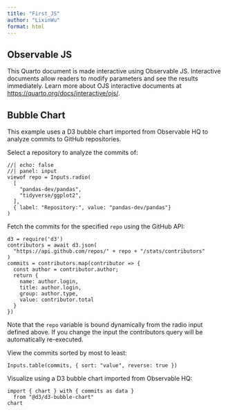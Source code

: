 ```yaml
---
title: "First_JS"
author: "LixinWu"
format: html
---
```


## Observable JS

This Quarto document is made interactive using Observable JS. Interactive documents allow readers to modify parameters and see the results immediately. Learn more about OJS interactive documents at <https://quarto.org/docs/interactive/ojs/>.

## Bubble Chart

This example uses a D3 bubble chart imported from Observable HQ to analyze commits to GitHub repositories.

Select a repository to analyze the commits of:

```ojs
//| echo: false
//| panel: input
viewof repo = Inputs.radio(
  [
    "pandas-dev/pandas",
    "tidyverse/ggplot2",
  ], 
  { label: "Repository:", value: "pandas-dev/pandas"}
)
```

Fetch the commits for the specified `repo` using the GitHub API:

```ojs
d3 = require('d3')
contributors = await d3.json(
  "https://api.github.com/repos/" + repo + "/stats/contributors"
)
commits = contributors.map(contributor => {
  const author = contributor.author;
  return {
    name: author.login,
    title: author.login,
    group: author.type,
    value: contributor.total
  }
})
```

Note that the `repo` variable is bound dynamically from the radio input defined above. If you change the input the contributors query will be automatically re-executed.

View the commits sorted by most to least:

```ojs
Inputs.table(commits, { sort: "value", reverse: true })
```

Visualize using a D3 bubble chart imported from Observable HQ:

```ojs
import { chart } with { commits as data } 
  from "@d3/d3-bubble-chart"
chart
```
